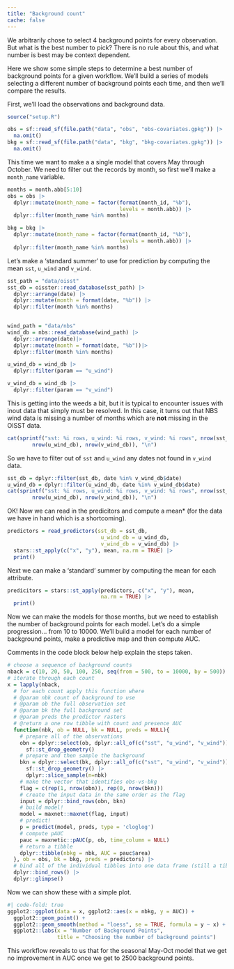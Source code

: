 ```yaml
---
title: "Background count"
cache: false
---
```


We arbitrarily chose to select 4 background points for every observation.  But what is the best number to pick?  There is no rule about this, and what number is best may be context dependent.  

Here we show some simple steps to determine a best number of background points for a given workflow.  We'll build a series of models selecting a different number of background points each time, and then we'll compare the results.

First, we'll load the observations and background data.

```r
source("setup.R")

obs = sf::read_sf(file.path("data", "obs", "obs-covariates.gpkg")) |>
  na.omit()
bkg = sf::read_sf(file.path("data", "bkg", "bkg-covariates.gpkg")) |> 
  na.omit()
```

This time we want to make a a single model that covers May through October. We need to filter out the records by month, so first we'll make a `month_name` variable.

```r
months = month.abb[5:10]
obs = obs |>
  dplyr::mutate(month_name = factor(format(month_id, "%b"),
                                    levels = month.abb)) |>
  dplyr::filter(month_name %in% months)

bkg = bkg |>
  dplyr::mutate(month_name = factor(format(month_id, "%b"),
                                    levels = month.abb)) |>
  dplyr::filter(month_name %in% months)
```

Let's make a 'standard summer' to use for prediction by computing the mean `sst`, `u_wind` and `v_wind`.


```r
sst_path = "data/oisst"
sst_db = oisster::read_database(sst_path) |>
  dplyr::arrange(date) |>
  dplyr::mutate(month = format(date, "%b")) |>
  dplyr::filter(month %in% months)
  

wind_path = "data/nbs"
wind_db = nbs::read_database(wind_path) |>
  dplyr::arrange(date)|>
  dplyr::mutate(month = format(date, "%b"))|>
  dplyr::filter(month %in% months)

u_wind_db = wind_db |>
  dplyr::filter(param == "u_wind")

v_wind_db = wind_db |>
  dplyr::filter(param == "v_wind")
```

This is getting into the weeds a bit, but it is typical to encounter issues with inout data that simply must be resolved.  In this case, it turns out that NBS wind data is missing a number of months which are **not** missing in the OISST data.

```r
cat(sprintf("sst: %i rows, u_wind: %i rows, v_wind: %i rows", nrow(sst_db),
        nrow(u_wind_db), nrow(v_wind_db)), "\n")
```

So we have to filter out of `sst` and `u_wind` any dates not found in `v_wind` data.

```r
sst_db = dplyr::filter(sst_db, date %in% v_wind_db$date)
u_wind_db = dplyr::filter(u_wind_db, date %in% v_wind_db$date)
cat(sprintf("sst: %i rows, u_wind: %i rows, v_wind: %i rows", nrow(sst_db),
        nrow(u_wind_db), nrow(v_wind_db)), "\n")
```

OK!  Now we can read in the predicitors and compute a mean* (for the data we have in hand which is a shortcoming).

```r
predictors = read_predictors(sst_db = sst_db,
                              u_wind_db = u_wind_db,
                              v_wind_db = v_wind_db) |>
  stars::st_apply(c("x", "y"), mean, na.rm = TRUE) |>
  print()
```

Next we can make a 'standard' summer by computing the mean for each attribute.

```r
predicitors = stars::st_apply(predictors, c("x", "y"), mean, 
                              na.rm = TRUE) |>
  print()
```

Now we can make the models for those months, but we need to establish the number of background points for each model. Let's do a simple progression... from 10 to 10000.  We'll build a model for each number of background points, make a predictive map and then compute AUC.

Comments in the code block below help explain the steps taken.

```r
# choose a sequence of background counts
nback = c(10, 20, 50, 100, 250, seq(from = 500, to = 10000, by = 500))
# iterate through each count
x = lapply(nback,
  # for each count apply this function where
  # @param nbk count of background to use
  # @param ob the full observation set
  # @param bk the full background set
  # @param preds the predictor rasters
  # @return a one row tibble with count and presence AUC
  function(nbk, ob = NULL, bk = NULL, preds = NULL){
    # prepare all of the observations
    obn = dplyr::select(ob, dplyr::all_of(c("sst", "u_wind", "v_wind"))) |>
      sf::st_drop_geometry()
    # prepare and then sample the background
    bkn = dplyr::select(bk, dplyr::all_of(c("sst", "u_wind", "v_wind"))) |>
      sf::st_drop_geometry() |> 
      dplyr::slice_sample(n=nbk)
    # make the vector that identifies obs-vs-bkg 
    flag = c(rep(1, nrow(obn)), rep(0, nrow(bkn)))
    # create the input data in the same order as the flag
    input = dplyr::bind_rows(obn, bkn)
    # build model!
    model = maxnet::maxnet(flag, input)
    # predict!
    p = predict(model, preds, type = 'cloglog')
    # compute pAUC
    pauc = maxnetic::pAUC(p, ob, time_column = NULL)
    # return a tibble
    dplyr::tibble(nbkg = nbk, AUC = pauc$area)
  }, ob = obs, bk = bkg, preds = predictors) |>
  # bind all of the individual tibbles into one data frame (still a tibble)
  dplyr::bind_rows() |>
  dplyr::glimpse()
```

Now we can show these with a simple plot.

```r
#| code-fold: true
ggplot2::ggplot(data = x, ggplot2::aes(x = nbkg, y = AUC)) +
  ggplot2::geom_point() + 
  ggplot2::geom_smooth(method = "loess", se = TRUE, formula = y ~ x) + 
  ggplot2::labs(x = "Number of Background Points",
                title = "Choosing the number of background points")
```
This workflow reveals to us that for the seasonal May-Oct model that we get no improvement in AUC once we get to 2500 background points. 